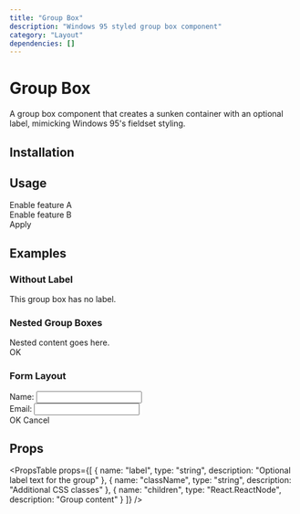 ```yaml
---
title: "Group Box"
description: "Windows 95 styled group box component"
category: "Layout"
dependencies: []
---
```



# Group Box

A group box component that creates a sunken container with an optional label, mimicking Windows 95's fieldset styling.

## Installation

<InstallationTabs componentName="group-box" dependencies={[]} />

## Usage

<AutoPreview>
  <Win95GroupBox label="Settings" className="w-64">
    <div className="space-y-2 p-2">
      <div className="flex items-center space-x-2">
        <Win95Checkbox id="option1" />
        <label htmlFor="option1" className="text-xs text-win95-black">
          Enable feature A
        </label>
      </div>
      <div className="flex items-center space-x-2">
        <Win95Checkbox id="option2" />
        <label htmlFor="option2" className="text-xs text-win95-black">
          Enable feature B
        </label>
      </div>
      <Win95Button size="sm">Apply</Win95Button>
    </div>
  </Win95GroupBox>
</AutoPreview>

## Examples

### Without Label

<AutoPreview>
  <Win95GroupBox className="w-48">
    <div className="p-3 text-xs text-win95-black">
      This group box has no label.
    </div>
  </Win95GroupBox>
</AutoPreview>

### Nested Group Boxes

<AutoPreview>
  <Win95GroupBox label="Outer Group" className="w-72">
    <div className="p-2 space-y-2">
      <Win95GroupBox label="Inner Group">
        <div className="p-2 text-xs text-win95-black">
          Nested content goes here.
        </div>
      </Win95GroupBox>
      <Win95Button size="sm">OK</Win95Button>
    </div>
  </Win95GroupBox>
</AutoPreview>

### Form Layout

<AutoPreview>
  <Win95GroupBox label="User Information" className="w-80">
    <div className="p-3 space-y-3">
      <div className="space-y-1">
        <label className="text-xs text-win95-black">Name:</label>
        <input className="w-full h-6 px-2 text-xs bg-win95-white win95-sunken" />
      </div>
      <div className="space-y-1">
        <label className="text-xs text-win95-black">Email:</label>
        <input className="w-full h-6 px-2 text-xs bg-win95-white win95-sunken" />
      </div>
      <div className="flex gap-2">
        <Win95Button size="sm">OK</Win95Button>
        <Win95Button size="sm">Cancel</Win95Button>
      </div>
    </div>
  </Win95GroupBox>
</AutoPreview>

## Props

<PropsTable props={[
  {
    name: "label",
    type: "string",
    description: "Optional label text for the group"
  },
  {
    name: "className",
    type: "string",
    description: "Additional CSS classes"
  },
  {
    name: "children",
    type: "React.ReactNode",
    description: "Group content"
  }
]} />
